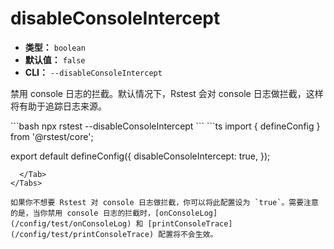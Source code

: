 # disableConsoleIntercept

- **类型：** `boolean`
- **默认值：** `false`
- **CLI：** `--disableConsoleIntercept`

禁用 console 日志的拦截。默认情况下，Rstest 会对 console 日志做拦截，这样将有助于追踪日志来源。


<Tabs defaultValue='rstest.config.ts'>
  <Tab label="CLI">
  ```bash
  npx rstest --disableConsoleIntercept
  ```
  </Tab>
  <Tab label="rstest.config.ts">
```ts
import { defineConfig } from '@rstest/core';

export default defineConfig({
  disableConsoleIntercept: true,
});
```
  </Tab>
</Tabs>

如果你不想要 Rstest 对 console 日志做拦截，你可以将此配置设为 `true`。需要注意的是，当你禁用 console 日志的拦截时，[onConsoleLog](/config/test/onConsoleLog) 和 [printConsoleTrace](/config/test/printConsoleTrace) 配置将不会生效。
